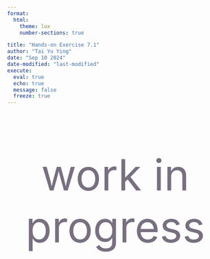 ```yaml
---
format: 
  html:
    theme: lux
    number-sections: true

title: "Hands-on Exercise 7.1"
author: "Tai Yu Ying"
date: "Sep 10 2024"
date-modified: "last-modified"
execute: 
  eval: true
  echo: true
  message: false
  freeze: true
---
```


::: {style="font-size: 100px; text-align: center; color: #786F80;"}
work in progress
:::
